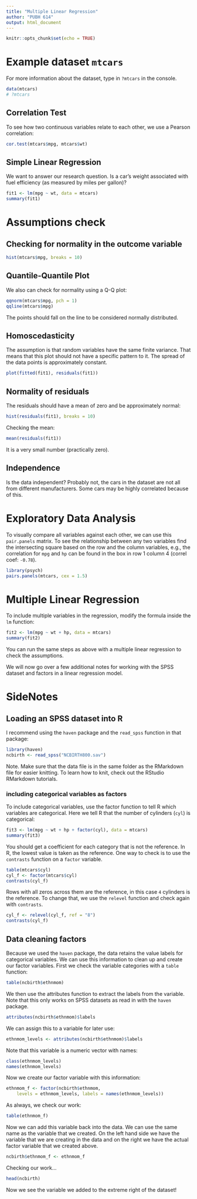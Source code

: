 ```yaml
---
title: "Multiple Linear Regression"
author: "PUBH 614"
output: html_document
---
```


```r
knitr::opts_chunk$set(echo = TRUE)
```

# Example dataset `mtcars`

For more information about the dataset, type in `?mtcars` in the console.

```r
data(mtcars)
# ?mtcars
```

## Correlation Test

To see how two continuous variables relate to each other, we use a Pearson
correlation:

```r
cor.test(mtcars$mpg, mtcars$wt)
```

## Simple Linear Regression

We want to answer our research question. Is a car's weight associated
with fuel efficiency (as measured by miles per gallon)?

```r
fit1 <- lm(mpg ~ wt, data = mtcars)
summary(fit1)
```

# Assumptions check

## Checking for normality in the outcome variable

```r
hist(mtcars$mpg, breaks = 10)
```

## Quantile-Quantile Plot

We also can check for normality using a Q-Q plot:

```r
qqnorm(mtcars$mpg, pch = 1)
qqline(mtcars$mpg)
```

The points should fall on the line to be considered normally distributed.

## Homoscedasticity

The assumption is that random variables have the same finite variance. That
means that this plot should not have a specific pattern to it. The spread
of the data points is approximately constant.

```r
plot(fitted(fit1), residuals(fit1))
```

## Normality of residuals

The residuals should have a mean of zero and be approximately normal:

```r
hist(residuals(fit1), breaks = 10)
```

Checking the mean:

```r
mean(residuals(fit1))
```

It is a very small number (practically zero).

## Independence

Is the data independent? Probably not, the cars in the dataset are not all from
different manufacturers. Some cars may be highly correlated because of this. 

# Exploratory Data Analysis

To visually compare all variables against each other, we can use this 
`pair.panels` matrix. To see the relationship between any two variables find
the intersecting square based on the row and the column variables, e.g.,
the correlation for `mpg` and `hp` can be found in the box in row 1 column 4
(correl coef: `-0.78`).

```r
library(psych)
pairs.panels(mtcars, cex = 1.5)
```

# Multiple Linear Regression

To include multiple variables in the regression, modify the formula inside
the `lm` function:

```r
fit2 <- lm(mpg ~ wt + hp, data = mtcars)
summary(fit2)
```

You can run the same steps as above with a multiple linear regression to check
the assumptions.

We will now go over a few additional notes for working with the SPSS
dataset and factors in a linear regression model.

# SideNotes

## Loading an SPSS dataset into R

I recommend using the `haven` package and the `read_spss` function in that
package:

```r
library(haven)
ncbirth <- read_spss("NCBIRTH800.sav")
```

Note. Make sure that the data file is in the same folder as the RMarkdown file
for easier knitting. To learn how to knit, check out the RStudio RMarkdown
tutorials.

### including categorical variables as factors

To include categorical variables, use the factor function to tell R
which variables are categorical. Here we tell R that the number of cylinders
(`cyl`) is categorical:

```r
fit3 <- lm(mpg ~ wt + hp + factor(cyl), data = mtcars)
summary(fit3)
```

You should get a coefficient for each category that is not the reference.
In R, the lowest value is taken as the reference. One way to check is to 
use the `contrasts` function on a `factor` variable.

```r
table(mtcars$cyl)
cyl_f <- factor(mtcars$cyl)
contrasts(cyl_f)
```

Rows with all zeros across them are the reference, in this case `4` cylinders
is the reference. 
To change that, we use the `relevel` function and check again with `contrasts`.

```r
cyl_f <- relevel(cyl_f, ref = "8")
contrasts(cyl_f)
```

## Data cleaning factors

Because we used the `haven` package, the data retains the value labels for
categorical variables. We can use this  information to clean up and create
our factor variables. First we check the variable categories with a `table`
function:

```r
table(ncbirth$ethnmom)
```

We then use the attributes function to extract the labels from the variable.
Note that this only works on SPSS datasets as read in with the `haven` package.

```r
attributes(ncbirth$ethnmom)$labels
```

We can assign this to a variable for later use:

```r
ethnmom_levels <- attributes(ncbirth$ethnmom)$labels
```

Note that this variable is a numeric vector with names:

```r
class(ethnmom_levels)
names(ethnmom_levels)
```

Now we create our factor variable with this information:

```r
ethnmom_f <- factor(ncbirth$ethnmom,
    levels = ethnmom_levels, labels = names(ethnmom_levels))
```

As always, we check our work:

```r
table(ethnmom_f)
```

Now we can add this variable back into the data. We can use the same name as
the variable that we created. On the left hand side we have the variable that
we are creating in the data and on the right we have the actual factor variable
that we created above.

```r
ncbirth$ethnmom_f <- ethnmom_f
```

Checking our work...

```r
head(ncbirth)
```

Now we see the variable we added to the extreme right of the dataset!
